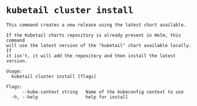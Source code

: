 # `kubetail cluster install`

```console
This command creates a new release using the latest chart available.

If the Kubetail charts repository is already present in Helm, this command
will use the latest version of the "kubetail" chart available locally. If
it isn't, it will add the repository and then install the latest version.

Usage:
  kubetail cluster install [flags]

Flags:
      --kube-context string   Name of the kubeconfig context to use
  -h, --help                  help for install
```
